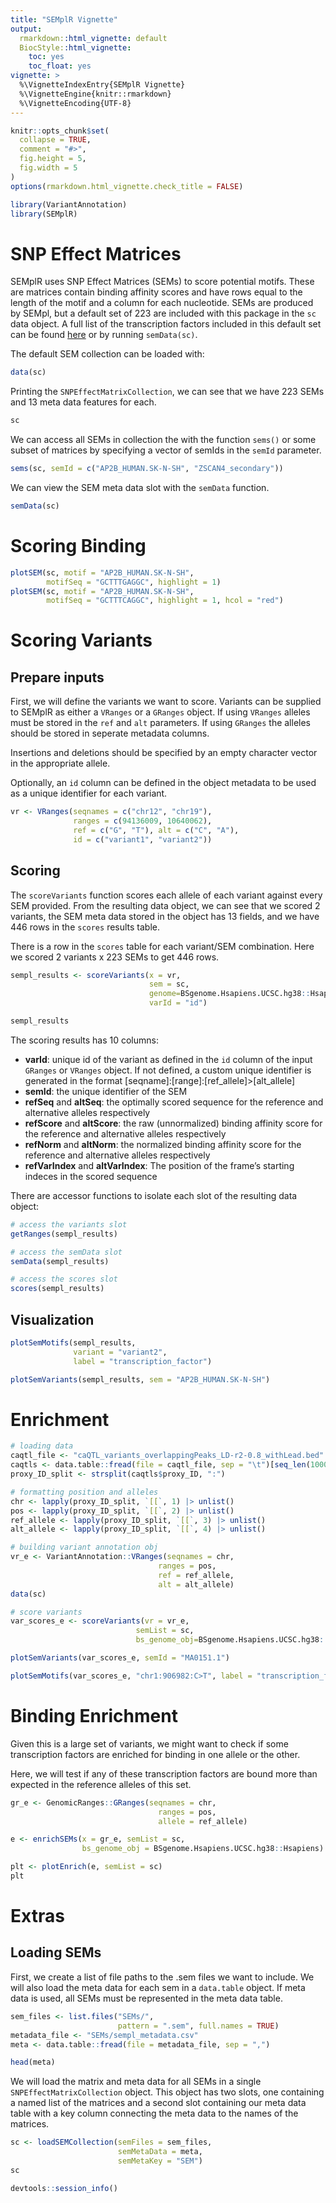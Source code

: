 ```yaml
---
title: "SEMplR Vignette"
output:
  rmarkdown::html_vignette: default
  BiocStyle::html_vignette:
    toc: yes
    toc_float: yes
vignette: >
  %\VignetteIndexEntry{SEMplR Vignette} 
  %\VignetteEngine{knitr::rmarkdown}
  %\VignetteEncoding{UTF-8}
---
```


```r
knitr::opts_chunk$set(
  collapse = TRUE,
  comment = "#>", 
  fig.height = 5,
  fig.width = 5
)
options(rmarkdown.html_vignette.check_title = FALSE)
```

```r
library(VariantAnnotation)
library(SEMplR)
```


# SNP Effect Matrices

SEMplR uses SNP Effect Matrices (SEMs) to score potential motifs. These are matrices contain binding affinity scores and have rows equal to the length of the motif and a column for each nucleotide. SEMs are produced by SEMpl, but a default set of 223 are included with this package in the `sc` data object. A full list of the transcription factors included in this default set can be found [here](https://github.com/grkenney/SEMplR/blob/main/vignettes/sempl_metadata.csv) or by running `semData(sc)`.

The default SEM collection can be loaded with:

```r
data(sc)
```

Printing the `SNPEffectMatrixCollection`, we can see that we have 223 SEMs and 13 meta data features for each.
```r
sc
```

We can access all SEMs in collection the with the function `sems()` or some subset of matrices by specifying a vector of semIds in the `semId` parameter.
```r
sems(sc, semId = c("AP2B_HUMAN.SK-N-SH", "ZSCAN4_secondary"))
```

We can view the SEM meta data slot with the `semData` function.
```r
semData(sc)
```

# Scoring Binding

```r
plotSEM(sc, motif = "AP2B_HUMAN.SK-N-SH", 
        motifSeq = "GCTTTGAGGC", highlight = 1)
plotSEM(sc, motif = "AP2B_HUMAN.SK-N-SH", 
        motifSeq = "GCTTTCAGGC", highlight = 1, hcol = "red")
```

# Scoring Variants

## Prepare inputs

First, we will define the variants we want to score. Variants can be supplied to SEMplR as either a `VRanges` or a `GRanges` object. If using `VRanges` alleles must be stored in the `ref` and `alt` parameters. If using `GRanges` the alleles should be stored in seperate metadata columns. 

Insertions and deletions should be specified by an empty character vector in the appropriate allele. 

Optionally, an `id` column can be defined in the object metadata to be used as a unique identifier for each variant.

```r
vr <- VRanges(seqnames = c("chr12", "chr19"),
              ranges = c(94136009, 10640062), 
              ref = c("G", "T"), alt = c("C", "A"),
              id = c("variant1", "variant2"))
```

## Scoring

The `scoreVariants` function scores each allele of each variant against every SEM provided. From the resulting data object, we can see that we scored 2 variants, the SEM meta data stored in the object has 13 fields, and we have 446 rows in the `scores` results table.

There is a row in the `scores` table for each variant/SEM combination. Here we scored 2 variants x 223 SEMs to get 446 rows. 
```r
sempl_results <- scoreVariants(x = vr,
                               sem = sc,
                               genome=BSgenome.Hsapiens.UCSC.hg38::Hsapiens,
                               varId = "id")

sempl_results
```
The scoring results has 10 columns:

- **varId**: unique id of the variant as defined in the `id` column of the input `GRanges` or `VRanges` object. If not defined, a custom unique identifier is generated in the format [seqname]:[range]:[ref_allele]>[alt_allele]
- **semId**: the unique identifier of the SEM
- **refSeq** and **altSeq**: the optimally scored sequence for the reference and alternative alleles respectively
- **refScore** and **altScore**: the raw (unnormalized) binding affinity score for the reference and alternative alleles respectively
- **refNorm** and **altNorm**: the normalized binding affinity score for the reference and alternative alleles respectively
- **refVarIndex** and **altVarIndex**: The position of the frame's starting indeces in the scored sequence

There are accessor functions to isolate each slot of the resulting data object:
```r
# access the variants slot
getRanges(sempl_results)

# access the semData slot
semData(sempl_results)

# access the scores slot
scores(sempl_results)
```

## Visualization

```r
plotSemMotifs(sempl_results, 
              variant = "variant2",
              label = "transcription_factor")
```


```r
plotSemVariants(sempl_results, sem = "AP2B_HUMAN.SK-N-SH")
```

# Enrichment

```r
# loading data
caqtl_file <- "caQTL_variants_overlappingPeaks_LD-r2-0.8_withLead.bed"
caqtls <- data.table::fread(file = caqtl_file, sep = "\t")[seq_len(1000),]
proxy_ID_split <- strsplit(caqtls$proxy_ID, ":")

# formatting position and alleles
chr <- lapply(proxy_ID_split, `[[`, 1) |> unlist()
pos <- lapply(proxy_ID_split, `[[`, 2) |> unlist()
ref_allele <- lapply(proxy_ID_split, `[[`, 3) |> unlist()
alt_allele <- lapply(proxy_ID_split, `[[`, 4) |> unlist()

# building variant annotation obj
vr_e <- VariantAnnotation::VRanges(seqnames = chr,
                                 ranges = pos, 
                                 ref = ref_allele, 
                                 alt = alt_allele)
data(sc)

# score variants
var_scores_e <- scoreVariants(vr = vr_e, 
                            semList = sc,
                            bs_genome_obj=BSgenome.Hsapiens.UCSC.hg38::Hsapiens)

plotSemVariants(var_scores_e, semId = "MA0151.1")
```

```r
plotSemMotifs(var_scores_e, "chr1:906982:C>T", label = "transcription_factor")
```

# Binding Enrichment

Given this is a large set of variants, we might want to check if some 
transcription factors are enriched for binding in one allele or the other.

Here, we will test if any of these transcription factors are bound more than
expected in the reference alleles of this set.

```r
gr_e <- GenomicRanges::GRanges(seqnames = chr,
                                 ranges = pos, 
                                 allele = ref_allele)

e <- enrichSEMs(x = gr_e, semList = sc, 
                bs_genome_obj = BSgenome.Hsapiens.UCSC.hg38::Hsapiens)

```

```r
plt <- plotEnrich(e, semList = sc)
plt
```


# Extras

## Loading SEMs

First, we create a list of file paths to the .sem files we want to include. We will also load the meta data for each sem in a `data.table` object. If meta data is used, all SEMs must be represented in the meta data table.
```r
sem_files <- list.files("SEMs/", 
                        pattern = ".sem", full.names = TRUE)
metadata_file <- "SEMs/sempl_metadata.csv"
meta <- data.table::fread(file = metadata_file, sep = ",")

head(meta)
```

We will load the matrix and meta data for all SEMs in a single `SNPEffectMatrixCollection` object. This object has two slots, one containing a named list of the matrices and a second slot containing our meta data table with a key column connecting the meta data to the names of the matrices.
```r
sc <- loadSEMCollection(semFiles = sem_files, 
                        semMetaData = meta, 
                        semMetaKey = "SEM")
sc
```

```r
devtools::session_info()
```

